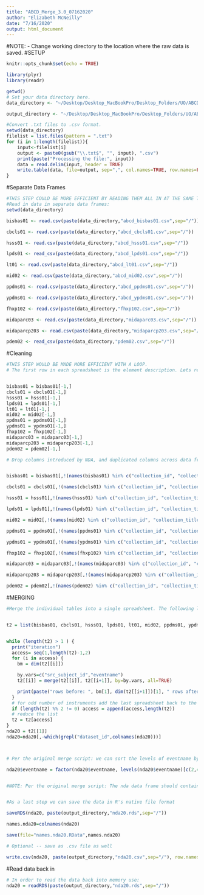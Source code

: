 ```yaml
---
title: "ABCD_Merge_3.0_07162020"
author: "Elizabeth McNeilly"
date: "7/16/2020"
output: html_document
---
```


#NOTE: 
- Change working directory to the location where the raw data is saved. 
#SETUP
```r
knitr::opts_chunk$set(echo = TRUE)

library(plyr)
library(readr)

getwd()
# Set your data directory here.
data_directory <- "~/Desktop/Desktop_MacBookPro/Desktop_Folders/UO/ABCD_Workshop/Data_Analysis_3.0/test"

output_directory <- "~/Desktop/Desktop_MacBookPro/Desktop_Folders/UO/ABCD_Workshop/Data_Analysis_3.0/Output"

#Convert .txt files to .csv format. 
setwd(data_directory)
filelist = list.files(pattern = ".txt")
for (i in 1:length(filelist)){
    input<-filelist[i]
    output <- paste0(gsub("\\.txt$", "", input), ".csv")
    print(paste("Processing the file:", input))
    data = read.delim(input, header = TRUE)   
    write.table(data, file=output, sep=",", col.names=TRUE, row.names=FALSE)
}
```



#Separate Data Frames
```r
#THIS STEP COULD BE MORE EFFICIENT BY READING THEM ALL IN AT THE SAME TIME
#Read in data in separate data frames:
setwd(data_directory)

bisbas01 <- read.csv(paste(data_directory,"abcd_bisbas01.csv",sep="/"))

cbcls01 <- read.csv(paste(data_directory,"abcd_cbcls01.csv",sep="/"))

hsss01 <- read.csv(paste(data_directory,"abcd_hsss01.csv",sep="/"))

lpds01 <- read_csv(paste(data_directory,"abcd_lpds01.csv",sep="/"))

lt01 <- read.csv(paste(data_directory,"abcd_lt01.csv",sep="/"))

mid02 <- read.csv(paste(data_directory,"abcd_mid02.csv",sep="/"))

ppdms01 <- read.csv(paste(data_directory,"abcd_ppdms01.csv",sep="/"))

ypdms01 <- read.csv(paste(data_directory,"abcd_ypdms01.csv",sep="/"))

fhxp102 <- read.csv(paste(data_directory,"fhxp102.csv",sep="/"))

midaparc03 <- read.csv(paste(data_directory,"midaparc03.csv",sep="/"))

midaparcp203 <- read.csv(paste(data_directory,"midaparcp203.csv",sep="/"))

pdem02 <- read_csv(paste(data_directory,"pdem02.csv",sep="/"))
```


#Cleaning
```r
#THIS STEP WOULD BE MADE MORE EFFICIENT WITH A LOOP.
# The first row in each spreadsheet is the element description. Lets remove those for our data tables. This information is already present in the [ABCD Data Dictionaries](https://ndar.nih.gov/data_dictionary.html?source=ABCD%2BRelease%2B2.0&submission=ALL).


bisbas01 = bisbas01[-1,]
cbcls01 = cbcls01[-1,]
hsss01 = hsss01[-1,]
lpds01 = lpds01[-1,]
lt01 = lt01[-1,]
mid02 = mid02[-1,]
ppdms01 = ppdms01[-1,]
ypdms01 = ypdms01[-1,]
fhxp102 = fhxp102[-1,]
midaparc03 = midaparc03[-1,]
midaparcp203 = midaparcp203[-1,]
pdem02 = pdem02[-1,]

```


```r
# Drop columns introduced by NDA, and duplicated columns across data frames. Keep the Longitudinal Tracking data (lt01) as the anchor (Do not remove the columns from lt01.)


bisbas01 = bisbas01[,!(names(bisbas01) %in% c("collection_id", "collection_title", "subjectkey", "interview_age","interview_date","gender"))]

cbcls01 = cbcls01[,!(names(cbcls01) %in% c("collection_id", "collection_title", "subjectkey", "interview_age","interview_date","gender"))]

hsss01 = hsss01[,!(names(hsss01) %in% c("collection_id", "collection_title", "subjectkey", "interview_age","interview_date","gender"))]

lpds01 = lpds01[,!(names(lpds01) %in% c("collection_id", "collection_title", "subjectkey","interview_age","interview_date","gender"))]

mid02 = mid02[,!(names(mid02) %in% c("collection_id", "collection_title", "subjectkey", "interview_age","interview_date","gender"))]

ppdms01 = ppdms01[,!(names(ppdms01) %in% c("collection_id", "collection_title", "subjectkey", "interview_age","interview_date","gender"))]

ypdms01 = ypdms01[,!(names(ypdms01) %in% c("collection_id", "collection_title", "subjectkey", "interview_age","interview_date","gender"))]

fhxp102 = fhxp102[,!(names(fhxp102) %in% c("collection_id", "collection_title", "subjectkey", "interview_age","interview_date","gender"))]

midaparc03 = midaparc03[,!(names(midaparc03) %in% c("collection_id", "collection_title", "subjectkey","interview_age","interview_date","gender"))]

midaparcp203 = midaparcp203[,!(names(midaparcp203) %in% c("collection_id", "collection_title", "subjectkey", "interview_age","interview_date","gender"))]

pdem02 = pdem02[,!(names(pdem02) %in% c("collection_id", "collection_title", "subjectkey"))]

```


#MERGING
```r
#Merge the individual tables into a single spreadsheet. The following loop performs repeated merging operations between pairs of spreadsheets.


t2 = list(bisbas01, cbcls01, hsss01, lpds01, lt01, mid02, ppdms01, ypdms01, fhxp102, midaparc03, midaparcp203, pdem02)


while (length(t2) > 1 ) {
  print("iteration")
  access= seq(1,length(t2)-1,2)
  for (i in access) {
    bm = dim(t2[[i]])

    by.vars=c("src_subject_id","eventname")
    t2[[i]] = merge(t2[[i]], t2[[i+1]], by=by.vars, all=TRUE)

    print(paste("rows before: ", bm[1], dim(t2[[i+1]])[1], " rows after: ",dim(t2[[i]])[1], "indices: ",i,i+1," columns: ",bm[2],"+",dim(t2[[i+1]])[2], " = ",dim(t2[[i]])[2]))
  }
  # for odd number of instruments add the last spreadsheet back to the list
  if (length(t2) %% 2 != 0) access = append(access,length(t2))
  # reduce the list
  t2 = t2[access]
}
nda20 = t2[[1]]
nda20=nda20[,-which(grepl("dataset_id",colnames(nda20)))]



# Per the original merge script: we can sort the levels of eventname by timepoint.

nda20$eventname = factor(nda20$eventname, levels(nda20$eventname)[c(2,4,1,3)])


#NOTE: Per the original merge script: The nda data frame should contain 27,368 rows (baseline: 11,875; 6 month: 8,623; 1 year: 4,951; and 18 month: 1,919)


#As a last step we can save the data in R's native file format

saveRDS(nda20, paste(output_directory,"nda20.rds",sep="/"))

names.nda20=colnames(nda20)

save(file="names.nda20.RData",names.nda20)

# Optional -- save as .csv file as well

write.csv(nda20, paste(output_directory,"nda20.csv",sep="/"), row.names = FALSE)
```

#Read data back in
```r
# In order to read the data back into memory use:
nda20 = readRDS(paste(output_directory,"nda20.rds",sep="/"))

```


